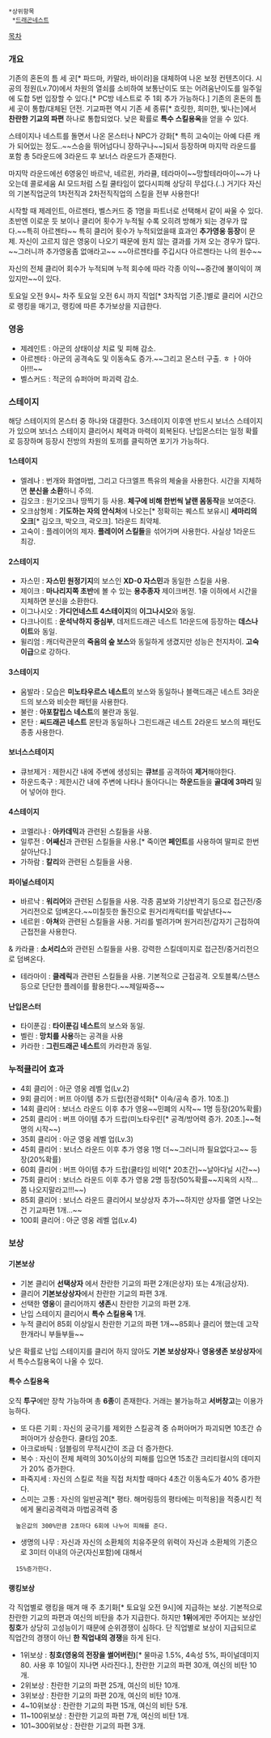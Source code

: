  *상위항목
  *[[드래곤네스트]]

[[목차]]

=== 개요 ===
기존의 혼돈의 틈 세 곳[* 파드마, 카말라, 바이라]을 대체하여 나온 보정 컨텐츠이다.
시공의 정원(Lv.70)에서 차원의 열쇠를 소비하여 보통난이도 또는 어려움난이도를 일주일에 도합 5번 입장할 수 있다.[* PC방 네스트로 주 1회 추가 가능하다.]
기존의 혼돈의 틈 세 곳이 통합/대체된 던전.
기교파편 역시 기존 세 종류[* 흐릿한, 희미한, 빛나는]에서 '''찬란한 기교의 파편''' 하나로 통합되었다.
낮은 확률로 '''특수 스킬용옥'''을 얻을 수 있다.

스테이지나 네스트를 돌면서 나온 몬스터나 NPC가 강화[* 특히 고숙이는 아예 다른 캐가 되어있는 정도..~~스승을 뛰어넘다니 장하구나~~]되서 등장하며 마지막 라운드를 포함 총 5라운드에 3라운드 후 보너스 라운드가 존재한다.

마지막 라운드에선 6영웅인 바르낙, 네르윈, 카라큘, 테라마이~~망할테라마이~~가 나오는데 콜로세움 AI 모드처럼 스킬 쿨타임이 없다시피해 상당히 무섭다.(..) 거기다 자신의 기본직업군의 1차전직과 2차전직직업의 스킬을 전부 사용한다!

시작할 때 제레인트, 아르젠타, 벨스커드 중 1명을 파트너로 선택해서 같이 싸울 수 있다.
초반엔 이로운 듯 보이나 클리어 횟수가 누적될 수록 오히려 방해가 되는 경우가 많다.~~특히 아르젠타~~
특히 클리어 횟수가 누적되었을때 효과인 '''추가영웅 등장'''이 문제.
자신이 고르지 않은 영웅이 나오기 때문에 원치 않는 결과를 가져 오는 경우가 많다.
~~그러니까 추가영웅좀 없애라고~~ ~~아르젠타를 주깁시다 아르젠타는 나의 원수~~

자신의 전체 클리어 회수가 누적되며 누적 회수에 따라 각종 이익~~중간에 불이익이 껴있지만~~이 있다.

토요일 오전 9시~ 차주 토요일 오전 6시 까지 직업[* 3차직업 기준.]별로 클리어 시간으로 랭킹을 매기고, 랭킹에 따른 추가보상을 지급한다.

=== 영웅 ===
* 제레인트 : 아군의 상태이상 치료 및 피해 감소.
* 아르젠타 : 아군의 공격속도 및 이동속도 증가.~~그리고 몬스터 구출. ㅎ ㅏ아아아!!!~~
* 벨스커드 : 적군의 슈퍼아머 파괴력 감소.

=== 스테이지 ===
해당 스테이지의 몬스터 중 하나와 대결한다.
3스테이지 이후엔 반드시 보너스 스테이지가 있으며 보너스 스테이지 클리어시 체력과 마력이 회복된다.
난입몬스터는 일정 확률로 등장하며 등장시 전방의 차원의 토끼를 클릭하면 포기가 가능하다.
==== 1스테이지 ====
* 엘레나 : 번개와 화염마법, 그리고 다크엘프 특유의 체술을 사용한다. 시간을 지체하면 '''분신을 소환'''하니 주의.
* 김오크 : 원기오크나 땅찍기 등 사용. '''체구에 비해 한번씩 날랜 몸동작'''을 보여준다.
* 오크삼형제 : '''기도하는 자의 안식처'''에 나오는[* 정확히는 퀘스트 보유시] '''세마리의 오크'''[* 김오크, 박오크, 곽오크]. 1라운드 최약체.
* 고숙이 : 플레이어의 제자. '''플레이어 스킬들'''을 섞어가며 사용한다. 사실상 1라운드 최강. 
==== 2스테이지 ====
* 자스민 : '''자스민 원정기지'''의 보스인 '''XD-0 자스민'''과 동일한 스킬을 사용.
* 제이크 : '''마나리지쪽 초반'''에 볼 수 있는 '''용추종자''' 제이크버전. 1줄 이하에서 시간을 지체하면 분신을 소환한다.
* 이그나시오 : '''가디언네스트 4스테이지'''의 '''이그나시오'''와 동일. 
* 다크나이트 : '''운석낙하지 중심부''', 데저트드래곤 네스트 1라운드에 등장하는 '''데스나이트'''와 동일.
* 윌리엄 : 캐더락관문의 '''죽음의 숲 보스'''와 동일하게 생겼지만 성능은 천지차이. '''고숙이급'''으로 강하다.
==== 3스테이지 ====
* 움발라 : 모습은 '''미노타우르스 네스트'''의 보스와 동일하나 블랙드래곤 네스트 3라운드의 보스와 비슷한 패턴을 사용한다.
* 불란 : '''아포칼립스 네스트'''의 불란과 동일.
* 몬탄 : '''씨드래곤 네스트''' 몬탄과 동일하나 그린드래곤 네스트 2라운드 보스의 패턴도 종종 사용한다.
==== 보너스스테이지 ====
* 큐브제거 : 제한시간 내에 주변에 생성되는 '''큐브'''를 공격하여 '''제거'''해야한다.
* 하운드축구 : 제한시간 내에 주변에 나타나 돌아다니는 '''하운드'''들을 '''골대에 3마리''' 밀어 넣어야 한다.
==== 4스테이지 ====
* 코멜리나 : '''아카데믹'''과 관련된 스킬들을 사용.
* 일루전 : '''어쌔신'''과 관련된 스킬들을 사용.[* 죽이면 '''페인트'''를 사용하여 딸피로 한번 살아난다.]
* 가하람 : '''칼리'''와 관련된 스킬들을 사용.
==== 파이널스테이지 ====
* 바르낙 : '''워리어'''와 관련된 스킬들을 사용. 각종 콤보와 기상반격기 등으로 접근전/중거리전으로 덤벼온다.~~미칠듯한 돌진으로 원거리캐릭터를 박살낸다~~
* 네르윈 : '''아쳐'''와 관련된 스킬들을 사용. 거리를 벌려가며 원거리전/갑자기 근접하여 근접전을 사용한다.
& 카라큘 : '''소서리스'''와 관련된 스킬들을 사용. 강력한 스킬데미지로 접근전/중거리전으로 덤벼온다.
* 테라마이 : '''클레릭'''과 관련된 스킬들을 사용. 기본적으로 근접공격. 오토블록/스탠스 등으로 단단한 플레이를 활용한다.~~제일짜증~~
==== 난입몬스터 ====
* 타이푼김 : '''타이푼김 네스트'''의 보스와 동일.
* 벨린 : '''망치를 사용'''하는 공격을 사용
* 카라한 : '''그린드래곤 네스트'''의 카라한과 동일.

=== 누적클리어 효과 ===
* 4회 클리어 : 아군 영웅 레벨 업(Lv.2)
* 9회 클리어 : 버프 아이템 추가 드랍(전광석화[* 이속/공속 증가. 10초.])
* 14회 클리어 : 보너스 라운드 이후 추가 영웅~~민폐의 시작~~ 1명 등장(20%확률)
* 25회 클리어 : 버프 아이템 추가 드랍(미노타우린[* 공격/방어력 증가. 20초.]~~혁명의 시작~~)
* 35회 클리어 : 아군 영웅 레벨 업(Lv.3)
* 45회 클리어 : 보너스 라운드 이후 추가 영웅 1명 더~~그러니까 필요없다고~~ 등장(20%확률)
* 60회 클리어 : 버프 아이템 추가 드랍(쿨타임 비약[* 20초간]~~날아다닐 시간~~)
* 75회 클리어 : 보너스 라운드 이후 추가 영웅 2명 등장(50%확률~~지옥의 시작...쫌 나오지말라고!!!~~)
* 85회 클리어 : 보너스 라운드 클리어시 보상상자 추가~~하지만 상자를 열면 나오는건 기교파편 1개...~~
* 100회 클리어 : 아군 영웅 레벨 업(Lv.4)

=== 보상 ===
==== 기본보상 ====
* 기본 클리어 '''선택상자''' 에서 찬란한 기교의 파편 2개(은상자) 또는 4개(금상자).
* 클리어 '''기본보상상자'''에서 찬란한 기교의 파편 3개.
* 선택한 '''영웅'''이 클리어까지 '''생존'''시 찬란한 기교의 파편 2개.
* 난입 스테이지 클리어시 '''특수 스킬용옥''' 1개.
* 누적 클리어 85회 이상일시 찬란한 기교의 파편 1개~~85회나 클리어 했는데 고작 한개라니 부들부들~~

낮은 확률로 난입 스테이지를 클리어 하지 않아도 '''기본 보상상자'''나 '''영웅생존 보상상자'''에서 특수스킬용옥이 나올 수 있다.

==== 특수 스킬용옥 ====
오직 '''투구'''에만 장착 가능하며 총 '''6종'''이 존재한다.
거래는 불가능하고 '''서버창고'''는 이용가능하다.

* 또 다른 기회 : 자신의 궁극기를 제외한 스킬공격 중 슈퍼아머가 파괴되면 10초간 슈퍼아머가 상승한다. 쿨타임 20초.
* 아크로바틱 : 덤블링의 무적시간이 조금 더 증가한다.
* 복수 : 자신이 전체 체력의 30%이상의 피해를 입으면 15초간 크리티컬시의 데미지가 20% 증가한다.
* 파죽지세 : 자신의 스킬로 적을 직접 처치할 때마다 4초간 이동속도가 40% 증가한다.
* 스미는 고통 : 자신의 일반공격[* 평타. 해머링등의 평타에는 미적용]을 적중시킨 적에게 물리공격력과 마법공격력 중
   높은값의 300%만큼 2초마다 6회에 나누어 피해를 준다.
* 생명의 나무 : 자신과 자신의 소환체의 치유주문의 위력이 자신과 소환체의 기준으로 3미터 이내의 아군(자신포함)에 대해서
   15%증가한다.

==== 랭킹보상 ====
각 직업별로 랭킹을 매겨 매 주 초기화[* 토요일 오전 9시]에 지급하는 보상.
기본적으로 찬란한 기교의 파편과 여신의 비탄을 추가 지급한다.
하지만 '''1위'''에게만 주어지는 보상인 '''칭호'''가 상당히 고성능이기 때문에 순위경쟁이 심하다.
단 직업별로 보상이 지급되므로 직업간의 경쟁이 아닌 '''한 직업내의 경쟁'''을 하게 된다.

* 1위보상 : '''칭호(영웅의 전장을 썰어버린)'''[* 물마공 1.5%, 4속성 5%, 파이널데미지 80. 사용 후 10일이 지나면 사라진다.], 찬란한 기교의 파편 30개, 여신의 비탄 10개.
* 2위보상 : 찬란한 기교의 파편 25개, 여신의 비탄 10개.
* 3위보상 : 찬란한 기교의 파편 20개, 여신의 비탄 10개.
* 4~10위보상 : 찬란한 기교의 파편 15개, 여신의 비탄 5개.
* 11~100위보상 : 찬란한 기교의 파편 7개, 여신의 비탄 1개.
* 101~300위보상 : 찬란한 기교의 파편 3개.
